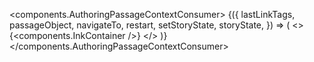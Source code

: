 


<components.AuthoringPassageContextConsumer>
{({
  lastLinkTags,
  passageObject,
  navigateTo,
  restart,
  setStoryState,
  storyState,
}) => (
<>
  {<components.InkContainer
  />}
</>
)}
</components.AuthoringPassageContextConsumer>

